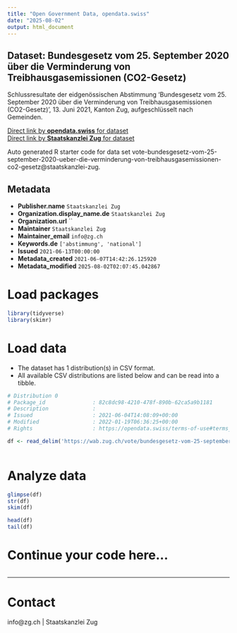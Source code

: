 ```yaml
---
title: "Open Government Data, opendata.swiss"
date: "2025-08-02"
output: html_document
---
```


## Dataset: Bundesgesetz vom 25. September 2020 über die Verminderung von Treibhausgasemissionen (CO2-Gesetz)

Schlussresultate der eidgenössischen Abstimmung 'Bundesgesetz vom 25. September 2020 über die Verminderung von Treibhausgasemissionen (CO2-Gesetz)', 13. Juni 2021, Kanton Zug, aufgeschlüsselt nach Gemeinden.

[Direct link by **opendata.swiss** for dataset](https://opendata.swiss/de/dataset/bundesgesetz-vom-25-september-2020-uber-die-verminderung-von-treibhausgasemissionen-co2-gesetz)<br>
[Direct link by **Staatskanzlei Zug** for dataset](https://wab.zug.ch/vote/bundesgesetz-vom-25-september-2020-ueber-die-verminderung-von-treibhausgasemissionen-co2-gesetz/data)

Auto generated R starter code for data set vote-bundesgesetz-vom-25-september-2020-ueber-die-verminderung-von-treibhausgasemissionen-co2-gesetz@staatskanzlei-zug.

## Metadata

- **Publisher.name** `Staatskanzlei Zug`
- **Organization.display_name.de** `Staatskanzlei Zug`
- **Organization.url** ``
- **Maintainer** `Staatskanzlei Zug`
- **Maintainer_email** `info@zg.ch`
- **Keywords.de** `['abstimmung', 'national']`
- **Issued** `2021-06-13T00:00:00`
- **Metadata_created** `2021-06-07T14:42:26.125920`
- **Metadata_modified** `2025-08-02T02:07:45.042867`


# Load packages

```r

library(tidyverse)
library(skimr)

```

# Load data

-   The dataset has 1 distribution(s) in CSV format.
-   All available CSV distributions are listed below and can be read into a tibble.

```r

# Distribution 0
# Package_id               : 82c8dc98-4210-478f-890b-62ca5a9b1181
# Description              : 
# Issued                   : 2021-06-04T14:08:09+00:00
# Modified                 : 2022-01-19T06:36:25+00:00
# Rights                   : https://opendata.swiss/terms-of-use#terms_by

df <- read_delim('https://wab.zug.ch/vote/bundesgesetz-vom-25-september-2020-ueber-die-verminderung-von-treibhausgasemissionen-co2-gesetz/data-csv')



```

# Analyze data

```r

glimpse(df)
str(df)
skim(df)

head(df)
tail(df)

```

# Continue your code here...

```r

```

------------------------------------------------------------------------

# Contact

info@zg.ch | Staatskanzlei Zug
